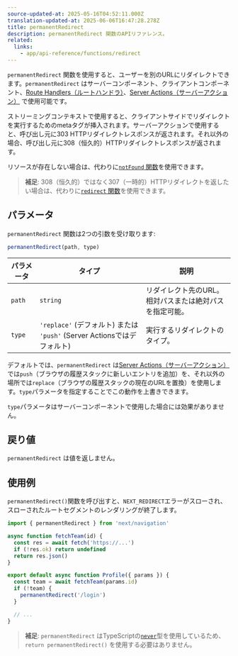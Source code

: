```yaml
---
source-updated-at: 2025-05-16T04:52:11.000Z
translation-updated-at: 2025-06-06T16:47:28.278Z
title: permanentRedirect
description: permanentRedirect 関数のAPIリファレンス。
related:
  links:
    - app/api-reference/functions/redirect
---
```


`permanentRedirect` 関数を使用すると、ユーザーを別のURLにリダイレクトできます。`permanentRedirect` はサーバーコンポーネント、クライアントコンポーネント、[Route Handlers（ルートハンドラ）](/docs/app/building-your-application/routing/route-handlers)、[Server Actions（サーバーアクション）](/docs/app/building-your-application/data-fetching/server-actions-and-mutations) で使用可能です。

ストリーミングコンテキストで使用すると、クライアントサイドでリダイレクトを実行するためのmetaタグが挿入されます。サーバーアクションで使用すると、呼び出し元に303 HTTPリダイレクトレスポンスが返されます。それ以外の場合、呼び出し元に308（恒久的）HTTPリダイレクトレスポンスが返されます。

リソースが存在しない場合は、代わりに[`notFound` 関数](/docs/app/api-reference/functions/not-found)を使用できます。

> **補足**: 308（恒久的）ではなく307（一時的）HTTPリダイレクトを返したい場合は、代わりに[`redirect` 関数](/docs/app/api-reference/functions/redirect)を使用できます。

## パラメータ

`permanentRedirect` 関数は2つの引数を受け取ります:

```js
permanentRedirect(path, type)
```

| パラメータ | タイプ                                                          | 説明                                                 |
| --------- | ------------------------------------------------------------- | ----------------------------------------------------------- |
| `path`    | `string`                                                      | リダイレクト先のURL。相対パスまたは絶対パスを指定可能。 |
| `type`    | `'replace'` (デフォルト) または `'push'` (Server Actionsではデフォルト) | 実行するリダイレクトのタイプ。                            |

デフォルトでは、`permanentRedirect` は[Server Actions（サーバーアクション）](/docs/app/building-your-application/data-fetching/server-actions-and-mutations)では`push`（ブラウザの履歴スタックに新しいエントリを追加）を、それ以外の場所では`replace`（ブラウザの履歴スタックの現在のURLを置換）を使用します。`type`パラメータを指定することでこの動作を上書きできます。

`type`パラメータはサーバーコンポーネントで使用した場合には効果がありません。

## 戻り値

`permanentRedirect` は値を返しません。

## 使用例

`permanentRedirect()`関数を呼び出すと、`NEXT_REDIRECT`エラーがスローされ、スローされたルートセグメントのレンダリングが終了します。

```jsx filename="app/team/[id]/page.js"
import { permanentRedirect } from 'next/navigation'

async function fetchTeam(id) {
  const res = await fetch('https://...')
  if (!res.ok) return undefined
  return res.json()
}

export default async function Profile({ params }) {
  const team = await fetchTeam(params.id)
  if (!team) {
    permanentRedirect('/login')
  }

  // ...
}
```

> **補足**: `permanentRedirect` はTypeScriptの[`never`](https://www.typescriptlang.org/docs/handbook/2/functions.html#never)型を使用しているため、`return permanentRedirect()` を使用する必要はありません。